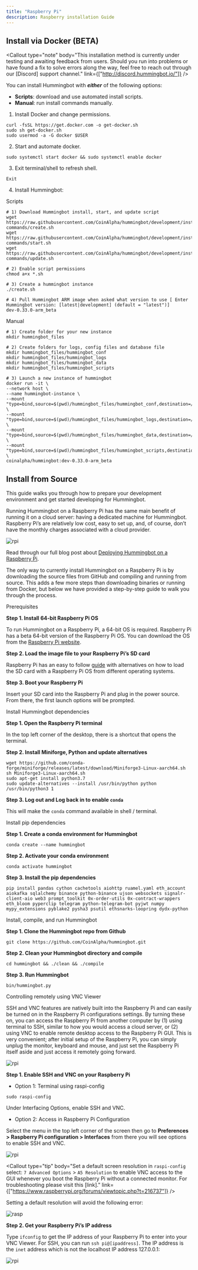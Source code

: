 ```yaml
---
title: "Raspberry Pi"
description: Raspberry installation Guide
---
```



## Install via Docker (BETA)

<Callout
  type="note"
  body="This installation method is currently under testing and awaiting feedback from users. Should you run into problems or have found a fix to solve errors along the way, feel free to reach out through our [Discord] support channel."
  link={["http://discord.hummingbot.io/"]}
/>

You can install Hummingbot with **_either_** of the following options:

- **Scripts**: download and use automated install scripts.
- **Manual**: run install commands manually.

1. Install Docker and change permissions.

```
curl -fsSL https://get.docker.com -o get-docker.sh
sudo sh get-docker.sh
sudo usermod -a -G docker $USER
```

2. Start and automate docker.

```
sudo systemctl start docker && sudo systemctl enable docker
```

3. Exit terminal/shell to refresh shell.

```
Exit
```

<Callout
  type="warning"
  body="Restart terminal — Close and restart your terminal window to enable the correct permissions for `docker` command before proceeding."
/>

4. Install Hummingbot:

Scripts

```Scripts
# 1) Download Hummingbot install, start, and update script
wget https://raw.githubusercontent.com/CoinAlpha/hummingbot/development/installation/docker-commands/create.sh
wget https://raw.githubusercontent.com/CoinAlpha/hummingbot/development/installation/docker-commands/start.sh
wget https://raw.githubusercontent.com/CoinAlpha/hummingbot/development/installation/docker-commands/update.sh

# 2) Enable script permissions
chmod a+x *.sh

# 3) Create a hummingbot instance
./create.sh

# 4) Pull Hummingbot ARM image when asked what version to use [ Enter Hummingbot version: [latest|development] (default = "latest")]
dev-0.33.0-arm_beta
```

Manual

```Manual
# 1) Create folder for your new instance
mkdir hummingbot_files

# 2) Create folders for logs, config files and database file
mkdir hummingbot_files/hummingbot_conf
mkdir hummingbot_files/hummingbot_logs
mkdir hummingbot_files/hummingbot_data
mkdir hummingbot_files/hummingbot_scripts

# 3) Launch a new instance of hummingbot
docker run -it \
--network host \
--name hummingbot-instance \
--mount "type=bind,source=$(pwd)/hummingbot_files/hummingbot_conf,destination=/conf/" \
--mount "type=bind,source=$(pwd)/hummingbot_files/hummingbot_logs,destination=/logs/" \
--mount "type=bind,source=$(pwd)/hummingbot_files/hummingbot_data,destination=/data/" \
--mount "type=bind,source=$(pwd)/hummingbot_files/hummingbot_scripts,destination=/scripts/" \
coinalpha/hummingbot:dev-0.33.0-arm_beta
```

<Callout
  type="note"
  body="This image `dev-0.33.0-arm_beta` only works for Raspberry Pi, other branches of Hummingbot are not built for ARM architecture."
/>

## Install from Source

This guide walks you through how to prepare your development environment and get started developing for Hummingbot.

Running Hummingbot on a Raspberry Pi has the same main benefit of running it on a cloud server: having a dedicated machine for Hummingbot. Raspberry Pi’s are relatively low cost, easy to set up, and, of course, don’t have the monthly charges associated with a cloud provider.

![rpi](/img/rpi-hummingbot.jpg)

Read through our full blog post about [Deploying Hummingbot on a Raspberry Pi](https://hummingbot.io/blog/2020-07-deploying-hummingbot-on-a-raspberry-pi/).

The only way to currently install Hummingbot on a Raspberry Pi is by downloading the source files from GitHub and compiling and running from source. This adds a few more steps than downloading binaries or running from Docker, but below we have provided a step-by-step guide to walk you through the process.

Prerequisites

**Step 1. Install 64-bit Raspberry Pi OS**

To run Hummingbot on a Raspberry Pi, a 64-bit OS is required. Raspberry Pi has a beta 64-bit version of the Raspberry Pi OS. You can download the OS from the [Raspberry Pi website](https://www.raspberrypi.org/forums/viewtopic.php?f=117&t=275370).

**Step 2. Load the image file to your Raspberry Pi’s SD card**

Raspberry Pi has an easy to follow [guide](https://www.raspberrypi.org/documentation/installation/installing-images/) with alternatives on how to load the SD card with a Raspberry Pi OS from different operating systems.

**Step 3. Boot your Raspberry Pi**

Insert your SD card into the Raspberry Pi and plug in the power source. From there, the first launch options will be prompted.

Install Hummingbot dependencies

**Step 1. Open the Raspberry Pi terminal**

In the top left corner of the desktop, there is a shortcut that opens the terminal.

**Step 2. Install Miniforge, Python and update alternatives**

```
wget https://github.com/conda-forge/miniforge/releases/latest/download/Miniforge3-Linux-aarch64.sh
sh Miniforge3-Linux-aarch64.sh
sudo apt-get install python3.7
sudo update-alternatives --install /usr/bin/python python /usr/bin/python3 1
```

**Step 3. Log out and Log back in to enable `conda`**

This will make the `conda` command available in shell / terminal.

Install pip dependencies

**Step 1. Create a conda environment for Hummingbot**

```
conda create --name hummingbot
```

**Step 2. Activate your conda environment**

```
conda activate hummingbot
```

**Step 3. Install the pip dependencies**

```
pip install pandas cython cachetools aiohttp ruamel.yaml eth_account aiokafka sqlalchemy binance python-binance ujson websockets signalr-client-aio web3 prompt_toolkit 0x-order-utils 0x-contract-wrappers eth_bloom pyperclip telegram python-telegram-bot pyjwt numpy mypy_extensions pyblake2 pysha3 psutil ethsnarks-loopring dydx-python
```

Install, compile, and run Hummingbot

**Step 1. Clone the Hummingbot repo from Github**

```
git clone https://github.com/CoinAlpha/hummingbot.git
```

**Step 2. Clean your Hummingbot directory and compile**

```
cd hummingbot && ./clean && ./compile
```

**Step 3. Run Hummingbot**

```
bin/hummingbot.py
```

Controlling remotely using VNC Viewer

SSH and VNC features are natively built into the Raspberry Pi and can easily be turned on in the Raspberry Pi configurations settings. By turning these on, you can access the Raspberry Pi from another computer by (1) using terminal to SSH, similar to how you would access a cloud server, or (2) using VNC to enable remote desktop access to the Raspberry Pi GUI. This is very convenient; after initial setup of the Raspberry Pi, you can simply unplug the monitor, keyboard and mouse, and just set the Raspberry Pi itself aside and just access it remotely going forward.

![rpi](/img/rpi-ssh.jpg)

**Step 1. Enable SSH and VNC on your Raspberry Pi**

- Option 1: Terminal using raspi-config

```
sudo raspi-config
```

Under Interfacing Options, enable SSH and VNC.

- Option 2: Access in Raspberry Pi Configuration

Select the menu in the top left corner of the screen then go to **Preferences > Raspberry Pi configuration > Interfaces** from there you will see options to enable SSH and VNC.

![rpi](/img/rpi-config.jpg)

<Callout
  type="tip"
  body="Set a default screen resolution in `raspi-config` select: `7 Advanced Options` > `A5 Resolution` to enable VNC access to the GUI whenever you boot the Raspberry Pi without a connected monitor. For troubleshooting please visit this [link]."
  link={["https://www.raspberrypi.org/forums/viewtopic.php?t=216737"]}
/>

Setting a default resolution will avoid the following error:

![rasp](/img/rasp-no-monitor.png)

**Step 2. Get your Raspberry Pi’s IP address**

Type `ifconfig` to get the IP address of your Raspberry Pi to enter into your VNC Viewer. For SSH, you can run `ssh pi@[ipaddress]`. The IP address is the `inet` address which is not the localhost IP address 127.0.0.1:

![rpi](/img/rpi-private-address.jpg)
